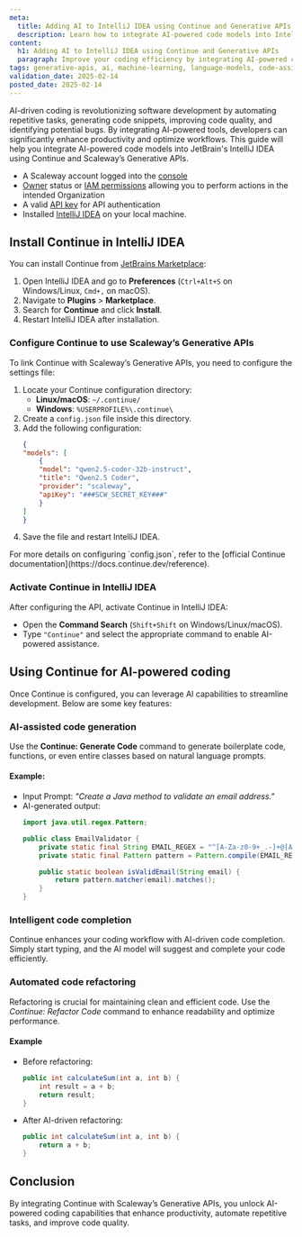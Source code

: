 ```yaml
---
meta:
  title: Adding AI to IntelliJ IDEA using Continue and Generative APIs
  description: Learn how to integrate AI-powered code models into IntelliJ IDEA with Continue and Scaleway's Generative APIs.
content:
  h1: Adding AI to IntelliJ IDEA using Continue and Generative APIs
  paragraph: Improve your coding efficiency by integrating AI-powered code models into IntelliJ IDEA. With Continue and Scaleway's Generative APIs, you can use AI to understand, generate, and optimize code.
tags: generative-apis, ai, machine-learning, language-models, code-assistance, intellij-idea, continue
validation_date: 2025-02-14
posted_date: 2025-02-14
---
```


AI-driven coding is revolutionizing software development by automating repetitive tasks, generating code snippets, improving code quality, and identifying potential bugs. 
By integrating AI-powered tools, developers can significantly enhance productivity and optimize workflows. 
This guide will help you integrate AI-powered code models into JetBrain's IntelliJ IDEA using Continue and Scaleway’s Generative APIs.

<Macro id="requirements" />

- A Scaleway account logged into the [console](https://console.scaleway.com)
- [Owner](/iam/concepts/#owner) status or [IAM permissions](/iam/concepts/#permission) allowing you to perform actions in the intended Organization
- A valid [API key](/iam/how-to/create-api-keys/) for API authentication
- Installed [IntelliJ IDEA](https://www.jetbrains.com/idea/) on your local machine.

## Install Continue in IntelliJ IDEA

You can install Continue from [JetBrains Marketplace](https://plugins.jetbrains.com/plugin/22707-continue):

1. Open IntelliJ IDEA and go to **Preferences** (`Ctrl+Alt+S` on Windows/Linux, `Cmd+,` on macOS).
2. Navigate to **Plugins** > **Marketplace**.
3. Search for **Continue** and click **Install**.
4. Restart IntelliJ IDEA after installation.

### Configure Continue to use Scaleway’s Generative APIs

To link Continue with Scaleway’s Generative APIs, you need to configure the settings file:

1. Locate your Continue configuration directory:
   - **Linux/macOS**: `~/.continue/`
   - **Windows**: `%USERPROFILE%\.continue\`
2. Create a `config.json` file inside this directory.
3. Add the following configuration:
    ```json
    {
    "models": [
        {
        "model": "qwen2.5-coder-32b-instruct",
        "title": "Qwen2.5 Coder",
        "provider": "scaleway",
        "apiKey": "###SCW_SECRET_KEY###"
        }
    ]
    }
    ```
4. Save the file and restart IntelliJ IDEA.

<Message type="tip">
  For more details on configuring `config.json`, refer to the [official Continue documentation](https://docs.continue.dev/reference).
</Message>

### Activate Continue in IntelliJ IDEA

After configuring the API, activate Continue in IntelliJ IDEA:

- Open the **Command Search** (`Shift+Shift` on Windows/Linux/macOS).
- Type `"Continue"` and select the appropriate command to enable AI-powered assistance.

## Using Continue for AI-powered coding

Once Continue is configured, you can leverage AI capabilities to streamline development. Below are some key features:

### AI-assisted code generation

Use the **Continue: Generate Code** command to generate boilerplate code, functions, or even entire classes based on natural language prompts.

#### Example:

- Input Prompt: *"Create a Java method to validate an email address."*
- AI-generated output:
    ```java
    import java.util.regex.Pattern;

    public class EmailValidator {
        private static final String EMAIL_REGEX = "^[A-Za-z0-9+_.-]+@[A-Za-z0-9.-]+$";
        private static final Pattern pattern = Pattern.compile(EMAIL_REGEX);

        public static boolean isValidEmail(String email) {
            return pattern.matcher(email).matches();
        }
    }
    ```

### Intelligent code completion

Continue enhances your coding workflow with AI-driven code completion. Simply start typing, and the AI model will suggest and complete your code efficiently.

### Automated code refactoring

Refactoring is crucial for maintaining clean and efficient code. Use the *Continue: Refactor Code* command to enhance readability and optimize performance.

#### Example

- Before refactoring:
    ```java
    public int calculateSum(int a, int b) {
        int result = a + b;
        return result;
    }
    ```

- After AI-driven refactoring:
    ```java
    public int calculateSum(int a, int b) {
        return a + b;
    }
    ```

## Conclusion

By integrating Continue with Scaleway’s Generative APIs, you unlock AI-powered coding capabilities that enhance productivity, automate repetitive tasks, and improve code quality.

